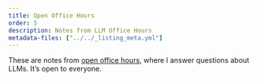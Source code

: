 ```yaml
---
title: Open Office Hours
order: 5
description: Notes from LLM Office Hours
metadata-files: ["../../_listing_meta.yml"]
---
```


These are notes from [open office hours](https://calendly.com/hamel-husain/ai-evals), where I answer questions about LLMs.  It's open to everyone.
